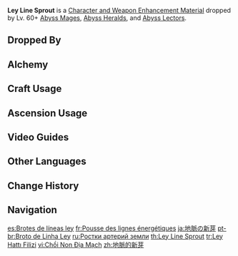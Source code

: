 {{Item Infobox
|id           = 112022
|image        = Item Ley Line Sprout.png
|type         = Character and Weapon Enhancement Materials
|group        = Abyss Mage Materials
|group2       = Elite Enemy Drops
|invCategory  = Character Development Items
|quality      = 4
|description  = It is said that there was a great tree whose roots once spread out to every corner of the world, and this branch is said to be part of it. It is almost if it was never broken off and taken far away, for its vitality is such that it still sprouts new leaves even now.
|source1      = Dropped by Lv. 60+ [[Abyss Mages]]
|source2      = Dropped by Lv. 60+ [[Abyss Heralds]]
|source3      = Dropped by Lv. 60+ [[Abyss Lectors]]
|source4      = [[Alchemy]]
|source5      = 
}}
'''Ley Line Sprout''' is a [[Character and Weapon Enhancement Material]] dropped by Lv. 60+ [[Abyss Mages]], [[Abyss Heralds]], and [[Abyss Lectors]].

==Dropped By==
{{Dropped By|level=60}}

==Alchemy==
{{Recipe
|type = Crafting
|Dead Ley Line Leaves = 3
|Mora = 125
|sort = Dead Ley Line Leaves;Mora
}}

==Craft Usage==
{{Craft Usage}}

==Ascension Usage==
{{Ascension Usage}}

==Video Guides==
{{EVT
|video1   = https://youtu.be/akP94rCLBW0
|caption1 = Farm Guide including Mondstadt, Liyue and Inazuma

|video2   = https://youtu.be/Qk1P8tHvlek
|caption2 = Farm Guide (43 total)
}}

==Other Languages==
{{Other Languages
|en      = Ley Line Sprout
|zhs     = 地脉的新芽
|zhs_rm  = Dìmài de Xīnyá
|zht     = 地脈的新芽
|zht_rm  = Dìmài de Xīnyá
|zh_tl   = Ley Line's Sprout
|ja      = 地脈の新芽
|ja_rm   = Chimyaku no Shinme{{Assumed}}
|ja_tl   = Ley Line Sprout
|ko      = 지맥의 새싹
|ko_rm   = Jimaek-ui Saessak
|ko_tl   = Vein's Sprout
|es      = Brotes de líneas ley
|es_tl   = Ley Line Sprouts
|fr      = Pousse des lignes énergétiques
|fr_tl   = Sprout of the Energetic Lines
|ru      = Ростки артерий земли
|ru_tl   = {{Lexicon|Ley Line|ru}} Sprouts
|th      = Ley Line Sprout
|vi      = Chồi Non Địa Mạch
|vi_tl   = 
|de      = Frische Triebe des Flusses der Elemente
|de_tl   = Fresh Shoots of the Flow of Elements
|id      = Ley Lines Sprouts
|pt      = Broto de Linha Ley
|pt_tl   = Ley Line Sprout
|tr      = Ley Hattı Filizi
|tr_tl   = Ley Line Sprout
|it      = Germoglio geomantico
|it_tl   = 
}}

==Change History==
{{Change History|1.0}}

==Navigation==
{{Development Item Navbox|Character and Weapon Enhancement Materials}}

[[es:Brotes de líneas ley]]
[[fr:Pousse des lignes énergétiques]]
[[ja:地脈の新芽]]
[[pt-br:Broto de Linha Ley]]
[[ru:Ростки артерий земли]]
[[th:Ley Line Sprout]]
[[tr:Ley Hattı Filizi]]
[[vi:Chồi Non Địa Mạch]]
[[zh:地脈的新芽]]